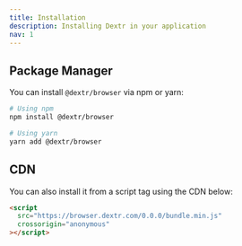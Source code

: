 ```yaml
---
title: Installation
description: Installing Dextr in your application
nav: 1
---
```


## Package Manager

You can install `@dextr/browser` via npm or yarn:

```bash
# Using npm
npm install @dextr/browser

# Using yarn
yarn add @dextr/browser
```

## CDN

You can also install it from a script tag using the CDN below:

```html
<script
  src="https://browser.dextr.com/0.0.0/bundle.min.js"
  crossorigin="anonymous"
></script>
```
